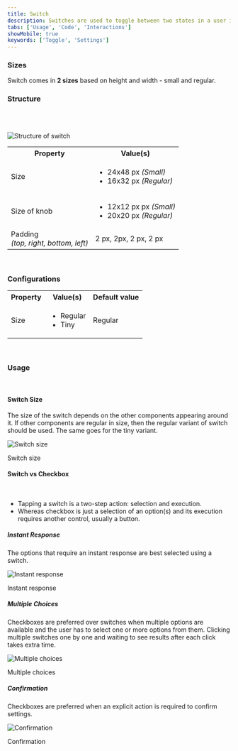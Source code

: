 ```yaml
---
title: Switch
description: Switches are used to toggle between two states in a user interface - ON and OFF, hence resembling the real-life switches used to turn something ON or OFF.
tabs: ['Usage', 'Code', 'Interactions']
showMobile: true
keywords: ['Toggle', 'Settings']
---
```


<Preview name='components-switch-all--all' />

### Sizes

Switch comes in **2 sizes** based on height and width - small and regular.
<Preview name='components-switch-variants-size--size' />

### Structure
<br/>
<br/>

![Structure of switch](./images/switch-structure.png)
<br/>

<table style={{width: "100%"}}>
 <tbody>
   <tr>
     <th style={{width:"50%",  textAlign: "left"}}>Property</th>
     <th style={{width:"50%",  textAlign: "left"}}>Value(s)</th>
   </tr>
   <tr style={{verticalAlign: "top"}}>
     <td>Size</td>
     <td>
         <ul>
             <li>24x48 px <em>(Small)</em></li>
             <li>16x32 px <em>(Regular)</em></li>
         </ul>
     </td>
   </tr>
   <tr style={{verticalAlign: "top"}}>
     <td>Size of knob</td>
     <td>
         <ul>
             <li>12x12 px px <em>(Small)</em></li>
             <li>20x20 px <em>(Regular)</em></li>
         </ul>
     </td>
   </tr>
   <tr style={{verticalAlign: "top"}}>
     <td>Padding <br/><em>(top, right, bottom, left)</em></td>
     <td>2 px, 2px, 2 px, 2 px </td>
   </tr>
 </tbody>
</table>
<br/>


### Configurations
<table style={{width: "100%"}}>
  <tbody>
    <tr>
      <th style={{width:"33%", textAlign: "left"}}>Property</th>
      <th style={{width:"33%", textAlign: "left"}}>Value(s)</th>
      <th style={{width:"33%", textAlign: "left"}}>Default value</th>
    </tr>
    <tr style={{verticalAlign: "top"}}>
      <td>Size</td>
      <td>
        <ul>
            <li>Regular</li>
            <li>Tiny</li>
        </ul>
      </td>
      <td>Regular</td>
    </tr>
  </tbody>
</table>
<br/>

### Usage

<br/>

#### Switch Size

The size of the switch depends on the other components appearing around it. If other components are regular in size, then the regular variant of switch should be used. The same goes for the tiny variant.

![Switch size](./images/switch-3.png)
<Caption> Switch size </Caption>

<br/>

#### Switch vs Checkbox

<br/>

<ul>
<li> Tapping a switch is a two-step action: selection and execution. </li>
<li> Whereas checkbox is just a selection of an option(s) and its execution requires another control, usually a button. </li>
</ul>

##### Instant Response

The options that require an instant response are best selected using a switch.

![Instant response](./images/switch-4.png)
<Caption> Instant response </Caption>

<br/>

##### Multiple Choices

Checkboxes are preferred over switches when multiple options are available and the user has to select one or more options from them. Clicking multiple switches one by one and waiting to see results after each click takes extra time.

![Multiple choices](./images/switch-5.png)
<Caption> Multiple choices </Caption>

<br/>

##### Confirmation

Checkboxes are preferred when an explicit action is required to confirm settings.

![Confirmation](./images/switch-6.png)
<Caption> Confirmation </Caption>

<br/>
<br/>
